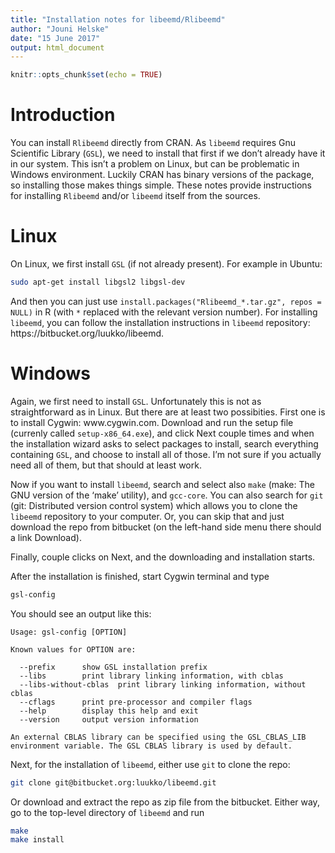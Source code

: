 ```yaml
---
title: "Installation notes for libeemd/Rlibeemd"
author: "Jouni Helske"
date: "15 June 2017"
output: html_document
---
```


```r
knitr::opts_chunk$set(echo = TRUE)
```

# Introduction

You can install `Rlibeemd` directly from CRAN. As `libeemd` requires Gnu Scientific Library (`GSL`), we need to install that first if we don't already have it in our system. This isn't a problem on Linux, but can be problematic in Windows environment. Luckily CRAN has binary versions of the package, so installing those makes things simple. These notes provide instructions for installing `Rlibeemd` and/or `libeemd` itself from the sources.

# Linux

On Linux, we first install `GSL` (if not already present). For example in Ubuntu:
```bash
sudo apt-get install libgsl2 libgsl-dev
```

And then you can just use `install.packages("Rlibeemd_*.tar.gz", repos = NULL)` in R (with `*` replaced with the relevant version number). For installing `libeemd`, you can follow the installation instructions in `libeemd` repository: https://bitbucket.org/luukko/libeemd.

# Windows

Again, we first need to install `GSL`. Unfortunately this is not as straightforward as in Linux. But there are at least two possibities. First one is to install Cygwin: www.cygwin.com. Download and run the setup file (currenly called `setup-x86_64.exe`), and click Next couple times and when the installation wizard asks to select packages to install, search everything containing `GSL`, and choose to install all of those. I'm not sure if you actually need all of them, but that should at least work. 

Now if you want to install `libeemd`, search and select also `make` (make: The GNU version of the 'make' utility), and `gcc-core`. You can also search for `git` (git: Distributed version control system) which allows you to clone the `libeemd` repository to your computer. Or, you can skip that and just download the repo from bitbucket (on the left-hand side menu there should a link Download). 

Finally, couple clicks on Next, and the downloading and installation starts.

After the installation is finished, start Cygwin terminal and type
```bash
gsl-config
```

You should see an output like this:

```verbatim
Usage: gsl-config [OPTION]

Known values for OPTION are:

  --prefix		show GSL installation prefix 
  --libs		print library linking information, with cblas
  --libs-without-cblas	print library linking information, without cblas
  --cflags		print pre-processor and compiler flags
  --help		display this help and exit
  --version		output version information

An external CBLAS library can be specified using the GSL_CBLAS_LIB
environment variable. The GSL CBLAS library is used by default.
```

Next, for the installation of `libeemd`, either use `git` to clone the repo:
```bash
git clone git@bitbucket.org:luukko/libeemd.git
```

Or download and extract the repo as zip file from the bitbucket. Either way, go to the top-level directory of `libeemd` and run
```bash
make
make install
```



